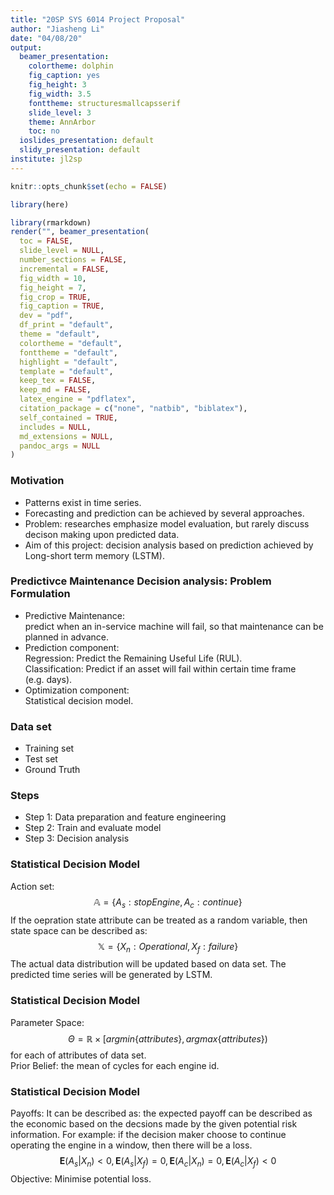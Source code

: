 ```yaml
---
title: "20SP SYS 6014 Project Proposal"
author: "Jiasheng Li"
date: "04/08/20"
output:
  beamer_presentation:
    colortheme: dolphin
    fig_caption: yes
    fig_height: 3
    fig_width: 3.5
    fonttheme: structuresmallcapsserif
    slide_level: 3
    theme: AnnArbor
    toc: no
  ioslides_presentation: default
  slidy_presentation: default
institute: jl2sp
---
```


```r
knitr::opts_chunk$set(echo = FALSE)
```


```r
library(here)
```


```r
library(rmarkdown)
render("", beamer_presentation(
  toc = FALSE,
  slide_level = NULL,
  number_sections = FALSE,
  incremental = FALSE,
  fig_width = 10,
  fig_height = 7,
  fig_crop = TRUE,
  fig_caption = TRUE,
  dev = "pdf",
  df_print = "default",
  theme = "default",
  colortheme = "default",
  fonttheme = "default",
  highlight = "default",
  template = "default",
  keep_tex = FALSE,
  keep_md = FALSE,
  latex_engine = "pdflatex",
  citation_package = c("none", "natbib", "biblatex"),
  self_contained = TRUE,
  includes = NULL,
  md_extensions = NULL,
  pandoc_args = NULL
)
```

### Motivation
* Patterns exist in time series.
* Forecasting and prediction can be achieved by several approaches.
* Problem: researches emphasize model evaluation, but rarely discuss decison making upon predicted data.
* Aim of this project: decision analysis based on prediction achieved by Long-short term memory (LSTM).

### Predictivce Maintenance Decision analysis: Problem Formulation
* Predictive Maintenance:  
predict when an in-service machine will fail, so that maintenance can be planned in advance.    
* Prediction component:  
  Regression: Predict the Remaining Useful Life (RUL).  
  Classification: Predict if an asset will fail within certain time frame (e.g. days).    
* Optimization component:  
  Statistical decision model.  

### Data set
* Training set
* Test set
* Ground Truth


### Steps
* Step 1: Data preparation and feature engineering
* Step 2: Train and evaluate model
* Step 3: Decision analysis

### Statistical Decision Model
Action set: $$\mathbb A = \{A_{s} :stop Engine, A_{c}:continue\}$$
If the oepration state attribute can be treated as a random variable, then state space can be described as: $$\mathbb X = \{X_{n}:Operational, X_{f}:failure\}$$
The actual data distribution will be updated based on data set. 
The predicted time series will be generated by LSTM.

### Statistical Decision Model
Parameter Space: $$\Theta = \mathbb R \times [argmin\{attributes\},argmax\{attributes\})$$ for each of attributes of data set.  
Prior Belief: the mean of cycles for each engine id.

### Statistical Decision Model
Payoffs:
It can be described as: the expected payoff can be described as the economic based on the decsions made by the given potential risk information. For example: if the decision maker choose to continue operating the engine in a window, then there will be a loss.
$$\textbf{E}(A_{s}|X_{n}) < 0 , \textbf{E}(A_{s}|X_{f}) = 0, 
\textbf{E}(A_{c}|X_{n}) = 0,  
\textbf{E}(A_{c}|X_{f}) < 0$$
Objective: Minimise potential loss.

